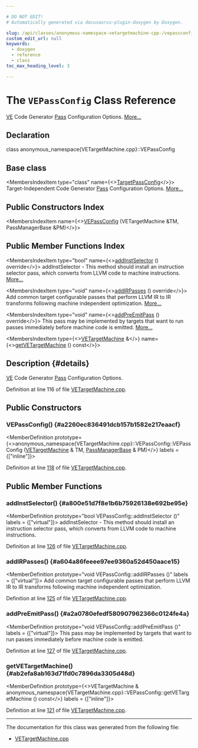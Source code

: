 ```yaml
---

# DO NOT EDIT!
# Automatically generated via docusaurus-plugin-doxygen by Doxygen.

slug: /api/classes/anonymous-namespace-vetargetmachine-cpp-/vepassconfig
custom_edit_url: null
keywords:
  - doxygen
  - reference
  - class
toc_max_heading_level: 3

---
```





# The `VEPassConfig` Class Reference

<DoxygenPage pluginConfig={pluginConfig}>

<a href="/docs/api/namespaces/llvm/ve">VE</a> Code Generator <a href="/docs/api/classes/llvm/pass">Pass</a> Configuration Options. <a href="#details">More...</a>

## Declaration

<CodeBlock>class anonymous_namespace{VETargetMachine.cpp}::VEPassConfig</CodeBlock>

## Base class

<MembersIndex>

<MembersIndexItem
  type="class"
  name={<><a href="/docs/api/classes/llvm/targetpassconfig">TargetPassConfig</a></>}>
Target-Independent Code Generator <a href="/docs/api/classes/llvm/pass">Pass</a> Configuration Options. <a href="/docs/api/classes/llvm/targetpassconfig/#details">More...</a>
</MembersIndexItem>

</MembersIndex>

## Public Constructors Index

<MembersIndex>

<MembersIndexItem
  name={<><a href="#a2260ec836491dcb157b1582e217eaacf">VEPassConfig</a> (VETargetMachine &amp;TM, PassManagerBase &amp;PM)</>}>
</MembersIndexItem>

</MembersIndex>

## Public Member Functions Index

<MembersIndex>

<MembersIndexItem
  type="bool"
  name={<><a href="#a800e51d7f8e1b6b75926138e692be95e">addInstSelector</a> () override</>}>
addInstSelector - This method should install an instruction selector pass, which converts from LLVM code to machine instructions. <a href="#a800e51d7f8e1b6b75926138e692be95e">More...</a>
</MembersIndexItem>

<MembersIndexItem
  type="void"
  name={<><a href="#a604a86feeee97ee9360a52d450aace15">addIRPasses</a> () override</>}>
Add common target configurable passes that perform LLVM IR to IR transforms following machine independent optimization. <a href="#a604a86feeee97ee9360a52d450aace15">More...</a>
</MembersIndexItem>

<MembersIndexItem
  type="void"
  name={<><a href="#a2a0780efedf580907962366c0124fe4a">addPreEmitPass</a> () override</>}>
This pass may be implemented by targets that want to run passes immediately before machine code is emitted. <a href="#a2a0780efedf580907962366c0124fe4a">More...</a>
</MembersIndexItem>

<MembersIndexItem
  type={<><a href="/docs/api/classes/llvm/vetargetmachine">VETargetMachine</a> &amp;</>}
  name={<><a href="#ab2efa8ab163d71fd0c7896da3305d48d">getVETargetMachine</a> () const</>}>
</MembersIndexItem>

</MembersIndex>

## Description {#details}

<a href="/docs/api/namespaces/llvm/ve">VE</a> Code Generator <a href="/docs/api/classes/llvm/pass">Pass</a> Configuration Options.

Definition at line 116 of file <a href="/docs/api/files/lib/lib/target/lib/target/ve/vetargetmachine-cpp">VETargetMachine.cpp</a>.

<SectionDefinition>

## Public Constructors

### VEPassConfig() {#a2260ec836491dcb157b1582e217eaacf}

<MemberDefinition
  prototype={<>anonymous&#95;namespace&#123;VETargetMachine.cpp&#125;::VEPassConfig::VEPassConfig (<a href="/docs/api/classes/llvm/vetargetmachine">VETargetMachine</a> &amp; TM, <a href="/docs/api/classes/llvm/legacy/passmanagerbase">PassManagerBase</a> &amp; PM)</>}
  labels = {["inline"]}>

Definition at line <a href="/docs/api/files/lib/lib/target/lib/target/ve/vetargetmachine-cpp/#l00118">118</a> of file <a href="/docs/api/files/lib/lib/target/lib/target/ve/vetargetmachine-cpp">VETargetMachine.cpp</a>.
</MemberDefinition>

</SectionDefinition>

<SectionDefinition>

## Public Member Functions

### addInstSelector() {#a800e51d7f8e1b6b75926138e692be95e}

<MemberDefinition
  prototype="bool VEPassConfig::addInstSelector ()"
  labels = {["virtual"]}>
addInstSelector - This method should install an instruction selector pass, which converts from LLVM code to machine instructions.

Definition at line <a href="/docs/api/files/lib/lib/target/lib/target/ve/vetargetmachine-cpp/#l00126">126</a> of file <a href="/docs/api/files/lib/lib/target/lib/target/ve/vetargetmachine-cpp">VETargetMachine.cpp</a>.
</MemberDefinition>

### addIRPasses() {#a604a86feeee97ee9360a52d450aace15}

<MemberDefinition
  prototype="void VEPassConfig::addIRPasses ()"
  labels = {["virtual"]}>
Add common target configurable passes that perform LLVM IR to IR transforms following machine independent optimization.

Definition at line <a href="/docs/api/files/lib/lib/target/lib/target/ve/vetargetmachine-cpp/#l00125">125</a> of file <a href="/docs/api/files/lib/lib/target/lib/target/ve/vetargetmachine-cpp">VETargetMachine.cpp</a>.
</MemberDefinition>

### addPreEmitPass() {#a2a0780efedf580907962366c0124fe4a}

<MemberDefinition
  prototype="void VEPassConfig::addPreEmitPass ()"
  labels = {["virtual"]}>
This pass may be implemented by targets that want to run passes immediately before machine code is emitted.

Definition at line <a href="/docs/api/files/lib/lib/target/lib/target/ve/vetargetmachine-cpp/#l00127">127</a> of file <a href="/docs/api/files/lib/lib/target/lib/target/ve/vetargetmachine-cpp">VETargetMachine.cpp</a>.
</MemberDefinition>

### getVETargetMachine() {#ab2efa8ab163d71fd0c7896da3305d48d}

<MemberDefinition
  prototype={<>VETargetMachine &amp; anonymous&#95;namespace&#123;VETargetMachine.cpp&#125;::VEPassConfig::getVETargetMachine () const</>}
  labels = {["inline"]}>

Definition at line <a href="/docs/api/files/lib/lib/target/lib/target/ve/vetargetmachine-cpp/#l00121">121</a> of file <a href="/docs/api/files/lib/lib/target/lib/target/ve/vetargetmachine-cpp">VETargetMachine.cpp</a>.
</MemberDefinition>

</SectionDefinition>

<hr/>

The documentation for this class was generated from the following file:

<ul>
<li><a href="/docs/api/files/lib/lib/target/lib/target/ve/vetargetmachine-cpp">VETargetMachine.cpp</a></li>
</ul>

</DoxygenPage>
